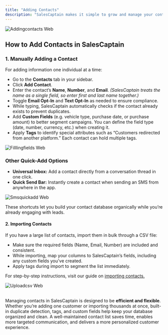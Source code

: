 ```yaml
---
title: "Adding Contacts"
description: "SalesCaptain makes it simple to grow and manage your contact database. Whether you’re adding a single customer or importing a segmented list, you can do it directly from the Contacts tab, the Universal Inbox, or even while messaging someone. This flexibility means you can capture leads and customers wherever you’re working, without breaking your flow."
---
```


![Addingcontacts Web](/images/addingcontacts.webp)

## **How to Add Contacts in SalesCaptain**

### **1. Manually Adding a Contact**

For adding information one individual at a time:

- Go to the **Contacts** tab in your sidebar.
- Click **Add Contact**.
- Enter the contact’s **Name**, **Number**, and **Email**. _(SalesCaptain treats the name as a single field, so enter first and last name together.)_
- Toggle **Email Opt-In** and **Text Opt-In** as needed to ensure compliance.
- While typing, SalesCaptain automatically checks if the contact already exists to prevent duplicates.
- Add **Custom Fields** (e.g. vehicle type, purchase date, or purchase amount) to better segment campaigns. You can define the field type (date, number, currency, etc.) when creating it.
- Apply **Tags** to identify special attributes such as “Customers redirected from another platform.” Each contact can hold multiple tags.

![Filllingfields Web](/images/filllingfields.webp)

### **Other Quick-Add Options**

- **Universal Inbox:** Add a contact directly from a conversation thread in one click.
- **Quick Send Bar:** Instantly create a contact when sending an SMS from anywhere in the app.

![Smsquickadd Web](/images/smsquickadd.webp)

These shortcuts let you build your contact database organically while you’re already engaging with leads.

#### **2. Importing Contacts**

If you have a large list of contacts, import them in bulk through a CSV file:

- Make sure the required fields (Name, Email, Number) are included and consistent.
- While importing, map your columns to SalesCaptain’s fields, including any custom fields you’ve created.
- Apply tags during import to segment the list immediately.

For step-by-step instructions, visit our guide on [importing contacts.](Core-Features/Contacts/Importing-Contacts)

![Uploadcsv Web](/images/uploadcsv.webp)

\
Managing contacts in SalesCaptain is designed to be **efficient and flexible**. Whether you’re adding one customer or importing thousands at once, built-in duplicate detection, tags, and custom fields help keep your database organized and clean. A well-maintained contact list saves time, enables more targeted communication, and delivers a more personalized customer experience.